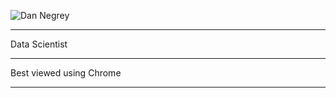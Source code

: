 ![Dan Negrey](www/dnegrey.png) \

----------

<p id="sidebar-title">Data Scientist</p>

----------

<p id="chrome-statement">Best viewed using <span id="chrome-C">C</span><span id="chrome-h">h</span><span id="chrome-r">r</span><span id="chrome-o">o</span><span id="chrome-m">m</span><span id="chrome-e">e</span><span id="chrome-icon" class="fa fa-chrome"></span></p>

----------
